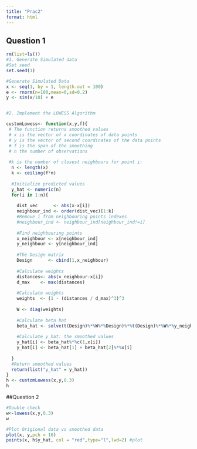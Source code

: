 ```yaml
---
title: "Prac2"
format: html
---
```


## Question 1

```r
rm(list=ls())
#1. Generate Simulated data
#Set seed
set.seed(1)

#Generate Simulated Data
x <- seq(1, by = 1, length.out = 100)
e <- rnorm(n=100,mean=0,sd=0.2)
y <- sin(x/10) + e


#2. Implement the LOWESS Algorithm

customLowess<- function(x,y,f){
 # The function returns smoothed values
 # x is the vector of x coordinates of data points
 # y is the vector of second coordinates of the data points 
 # f is the span of the smoothing
 # n the number of observations
  
 #k is the number of closest neighbours for point i:
  n <- length(x)
  k <- ceiling(f*n)
  
  #Initialize predicted values
  y_hat <- numeric(n)
  for(i in 1:n){
    
    dist_vec      <- abs(x-x[i])
    neighbour_ind <- order(dist_vec)[1:k]
    #Remove i from neighbouring points indexes
    #neighbour_ind <- neighbour_ind[neighbour_ind!=i]
    
    #Find neighbouring points
    x_neighbour <- x[neighbour_ind]
    y_neighbour <- y[neighbour_ind]
    
    #The Design matrix
    Design      <- cbind(1,x_neighbour)
    
    #Calculate weights
    distances<- abs(x_neighbour-x[i])
    d_max    <- max(distances) 
    
    #Calculate weights
    weights  <- (1 - (distances / d_max)^3)^3
    
    W <- diag(weights)
    
    #Calculate beta hat
    beta_hat <- solve(t(Design)%*%W%*%Design)%*%t(Design)%*%W%*%y_neighbour
    
    #Calculate y_hat: the smoothed values
    y_hat[i] <- beta_hat%*%c(1,x[i])
    y_hat[i] <- beta_hat[1] + beta_hat[2]%*%x[i]
  
  }
  #Return smoothed values
  return(list("y_hat" = y_hat))
}
h <- customLowess(x,y,0.3)
h
```

##Question 2

```r
#Double check
w<-lowess(x,y,0.3)
w

#Plot Origional data vs smoothed data
plot(x, y,pch = 16)
points(x, h$y_hat, col = "red",type="l",lwd=2) #plot
```



